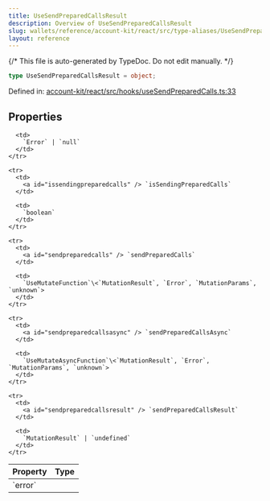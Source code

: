 ```yaml
---
title: UseSendPreparedCallsResult
description: Overview of UseSendPreparedCallsResult
slug: wallets/reference/account-kit/react/src/type-aliases/UseSendPreparedCallsResult
layout: reference
---
```


{/* This file is auto-generated by TypeDoc. Do not edit manually. */}

```ts
type UseSendPreparedCallsResult = object;
```

Defined in: [account-kit/react/src/hooks/useSendPreparedCalls.ts:33](https://github.com/alchemyplatform/aa-sdk/blob/08ef11b1fc98663df6a97fa93722c7f14b33f1cc/account-kit/react/src/hooks/useSendPreparedCalls.ts#L33)

## Properties

<table>
  <thead>
    <tr>
      <th align="left">Property</th>
      <th align="left">Type</th>
    </tr>
  </thead>

  <tbody>
    <tr>
      <td>
        <a id="error" /> `error`
      </td>

      <td>
        `Error` | `null`
      </td>
    </tr>

    <tr>
      <td>
        <a id="issendingpreparedcalls" /> `isSendingPreparedCalls`
      </td>

      <td>
        `boolean`
      </td>
    </tr>

    <tr>
      <td>
        <a id="sendpreparedcalls" /> `sendPreparedCalls`
      </td>

      <td>
        `UseMutateFunction`\<`MutationResult`, `Error`, `MutationParams`, `unknown`>
      </td>
    </tr>

    <tr>
      <td>
        <a id="sendpreparedcallsasync" /> `sendPreparedCallsAsync`
      </td>

      <td>
        `UseMutateAsyncFunction`\<`MutationResult`, `Error`, `MutationParams`, `unknown`>
      </td>
    </tr>

    <tr>
      <td>
        <a id="sendpreparedcallsresult" /> `sendPreparedCallsResult`
      </td>

      <td>
        `MutationResult` | `undefined`
      </td>
    </tr>

  </tbody>
</table>
